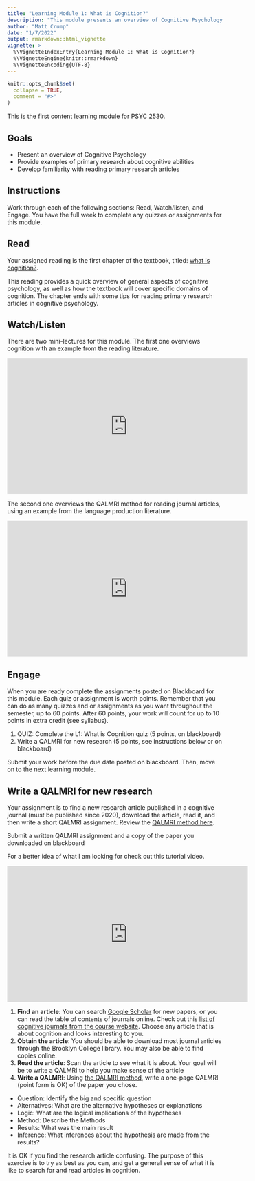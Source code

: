 ```yaml
---
title: "Learning Module 1: What is Cognition?"
description: "This module presents an overview of Cognitive Psychology along with a tutorial on reading primary research articles. Read Chapter 1 from the textbook, watch the mini-lectures, and complete the quiz and/or writing assignment by the due date."
author: "Matt Crump"
date: "1/7/2022"
output: rmarkdown::html_vignette
vignette: >
  %\VignetteIndexEntry{Learning Module 1: What is Cognition?}
  %\VignetteEngine{knitr::rmarkdown}
  %\VignetteEncoding{UTF-8}
---
```


```r
knitr::opts_chunk$set(
  collapse = TRUE,
  comment = "#>"
)
```

This is the first content learning module for PSYC 2530.

## Goals

- Present an overview of Cognitive Psychology
- Provide examples of primary research about cognitive abilities
- Develop familiarity with reading primary research articles

## Instructions

Work through each of the following sections: Read, Watch/listen, and Engage. You have the full week to complete any quizzes or assignments for this module.

## Read

Your assigned reading is the first chapter of the textbook, titled: [what is cognition?](https://www.crumplab.com/cognition/textbook/what-is-cognition.html). 

This reading provides a quick overview of general aspects of cognitive psychology, as well as how the textbook will cover specific domains of cognition. The chapter ends with some tips for reading primary research articles in cognitive psychology.

## Watch/Listen

There are two mini-lectures for this module. The first one overviews cognition with an example from the reading literature. 

<iframe width="560" height="315" src="https://www.youtube.com/embed/dnZB-3Sus0Y" title="YouTube video player" frameborder="0" allow="accelerometer; autoplay; clipboard-write; encrypted-media; gyroscope; picture-in-picture" allowfullscreen></iframe>

The second one overviews the QALMRI method for reading journal articles, using an example from the language production literature.

<iframe width="560" height="315" src="https://www.youtube.com/embed/eWi6k8Wdl-w" title="YouTube video player" frameborder="0" allow="accelerometer; autoplay; clipboard-write; encrypted-media; gyroscope; picture-in-picture" allowfullscreen></iframe>

## Engage

When you are ready complete the assignments posted on Blackboard for this module. Each quiz or assignment is worth points. Remember that you can do as many quizzes and or assignments as you want throughout the semester, up to 60 points. After 60 points, your work will count for up to 10 points in extra credit (see syllabus).

1. QUIZ: Complete the L1: What is Cognition quiz (5 points, on blackboard)
2. Write a QALMRI for new research (5 points, see instructions below or on blackboard)

Submit your work before the due date posted on blackboard. Then, move on to the next learning module.

## Write a QALMRI for new research 

Your assignment is to find a new research article published in a cognitive journal (must be published since 2020), download the article, read it, and then write a short QALMRI assignment. Review the [QALMRI method here](https://www.crumplab.com/cognition/textbook/what-is-cognition.html#the-qalmri-method).

Submit a written QALMRI assignment and a copy of the paper you downloaded on blackboard

For a better idea of what I am looking for check out this tutorial video. 

<iframe width="560" height="315" src="https://www.youtube.com/embed/vP77pqOoXVw" title="YouTube video player" frameborder="0" allow="accelerometer; autoplay; clipboard-write; encrypted-media; gyroscope; picture-in-picture" allowfullscreen></iframe>

1. **Find an article**: You can search [Google Scholar](https://scholar.google.com) for new papers, or you can read the table of contents of journals online. Check out this [list of cognitive journals from the course website](https://www.crumplab.com/cognition/articles/course_docs/resources.html). Choose any article that is about cognition and looks interesting to you.
2. **Obtain the article**: You should be able to download most journal articles through the Brooklyn College library. You may also be able to find copies online.
3. **Read the article**: Scan the article to see what it is about. Your goal will be to write a QALMRI to help you make sense of the article
4. **Write a QALMRI**: Using [the QALMRI method](https://www.crumplab.com/cognition/textbook/what-is-cognition.html#the-qalmri-method), write a one-page QALMRI (point form is OK) of the paper you chose.

- Question: Identify the big and specific question
- Alternatives: What are the alternative hypotheses or explanations
- Logic: What are the logical implications of the hypotheses
- Method: Describe the Methods
- Results: What was the main result
- Inference: What inferences about the hypothesis are made from the results?

It is OK if you find the research article confusing. The purpose of this exercise is to try as best as you can, and get a general sense of what it is like to search for and read articles in cognition.



